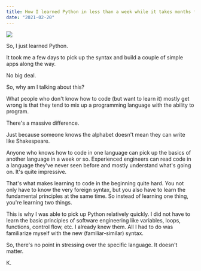 ```yaml
---
title: How I learned Python in less than a week while it takes months for many
date: "2021-02-20"
---
```


![](./ronald.jpeg)

So, I just learned Python.

It took me a few days to pick up the syntax and build a couple of simple apps along the way.

No big deal.

So, why am I talking about this?

What people who don't know how to code (but want to learn it) mostly get wrong is that they tend to mix up a programming language with the ability to program.

There's a massive difference.

Just because someone knows the alphabet doesn't mean they can write like Shakespeare.

Anyone who knows how to code in one language can pick up the basics of another language in a week or so. Experienced engineers can read code in a language they've never seen before and mostly understand what's going on. It's quite impressive.

That's what makes learning to code in the beginning quite hard. You not only have to know the very foreign syntax, but you also have to learn the fundamental principles at the same time. So instead of learning one thing, you're learning two things.

This is why I was able to pick up Python relatively quickly. I did not have to learn the basic principles of software engineering like variables, loops, functions, control flow, etc. I already knew them. All I had to do was familiarize myself with the new (familiar-similar) syntax.

So, there's no point in stressing over the specific language. It doesn't matter.

K.